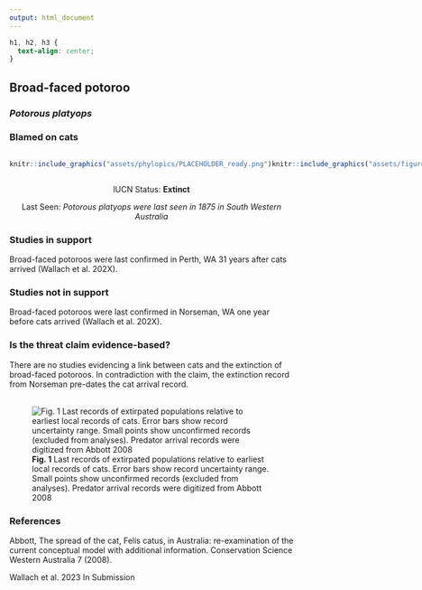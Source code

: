 ```yaml
---
output: html_document
---
```

```css
h1, h2, h3 {
  text-align: center;
}
```

## **Broad-faced potoroo**
### *Potorous platyops*
### Blamed on cats

:::: {style="display: flex;"}

::: {}
  ```r
  knitr::include_graphics("assets/phylopics/PLACEHOLDER_ready.png")
  ```
:::

::: {}

:::

::: {}
  ```r
  knitr::include_graphics("assets/figures/Map_Cat_Potorous platyops.png")
  ```
:::

::::

<center>
IUCN Status: **Extinct**

Last Seen: *Potorous platyops were last seen in 1875 in South Western Australia*

</center>


### Studies in support

Broad-faced potoroos were last confirmed in Perth, WA 31 years after cats arrived (Wallach et al. 202X).

### Studies not in support

Broad-faced potoroos were last confirmed in Norseman, WA one year before cats arrived (Wallach et al. 202X).

### Is the threat claim evidence-based?

There are no studies evidencing a link between cats and the extinction of broad-faced potoroos. In contradiction with the claim, the extinction record from Norseman pre-dates the cat arrival record.
<br>
<br>

![**Fig. 1**  Last records of extirpated populations relative to earliest local records of cats. Error bars show record uncertainty range. Small points show unconfirmed records (excluded from analyses). Predator arrival records were digitized from Abbott 2008](assets/figures/Main_Evidence_Cat_Potorous platyops.png)

### References

Abbott, The spread of the cat, Felis catus, in Australia: re-examination of the current conceptual model with additional information. Conservation Science Western Australia 7 (2008).

Wallach et al. 2023 In Submission

